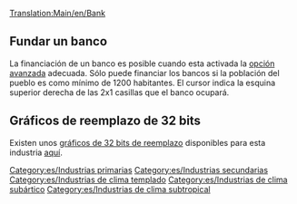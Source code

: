 [[Translation:Main/en/Bank]]{{en/-}}
{{Template:Industrias/Es
|imagen=Bank.png
|nombre=banco
|climas=[[Main/en/Clima/Es#Templado|Templado]], [[Main/en/Clima/Es#Subártico|Subártico]], [[Main/en/Clima/Es#Subtropical|Subtropical]].
|acepta=[[Main/es/Objetos de valor|Objetos de valor]] (clima templado),<br/> [[Main/es/Oro|Oro]] (clima subártico),<br/> [[Main/es/Diamantes|Diamantes]] (clima Subtropical).
|produce=[[Main/es/Objetos de valor|Objetos de valor]] (clima templado)
|notas=Existe dos gráficos diferentes para esta industria. El superior aparece en el clima templado, el de abajo aparece en los climas subártico y subtropical.<br/>
{{en/Phototable|[[File:en/Tropicalbank.png]]|Subártico y subtropical|center}}
}}

==Fundar un banco==
La financiación de un banco es posible cuando esta activada la [[Main/en/Opciones avanzadas/Economía/Es#Método de construcción de industria primaria|opción avanzada]] adecuada. Sólo puede financiar los bancos si la población del pueblo es como mínimo de 1200 habitantes. El cursor indica la esquina superior derecha de las 2x1 casillas que el banco ocupará.

==Gráficos de reemplazo de 32 bits==
Existen unos [[Main/es/Desarrollo de gráficos de 32 bits|gráficos de 32 bits de reemplazo]] disponibles para esta industria [[Main/es/Lista de archivos descargables de 32 bits|aquí]].

{{es/Navbox industrias}}

[[Category:es/Industrias primarias]]
[[Category:es/Industrias secundarias]]
[[Category:es/Industrias de clima templado]]
[[Category:es/Industrias de clima subártico]]
[[Category:es/Industrias de clima subtropical]]